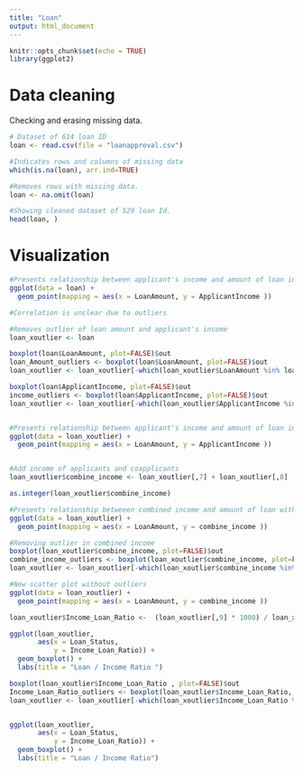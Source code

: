 ```yaml
---
title: "Loan"
output: html_document
---
```


```r
knitr::opts_chunk$set(echo = TRUE)
library(ggplot2)
```

# Data cleaning
Checking and erasing missing data. 

```r
# Dataset of 614 loan ID
loan <- read.csv(file = "loanapproval.csv") 

#Indicates rows and columns of missing data
which(is.na(loan), arr.ind=TRUE)

#Removes rows with missing data. 
loan <- na.omit(loan)

#Showing cleaned dataset of 529 loan Id. 
head(loan, )


```

# Visualization 
```r

#Presents relationship between applicant's income and amount of loan in a scatter plot
ggplot(data = loan) + 
  geom_point(mapping = aes(x = LoanAmount, y = ApplicantIncome ))

#Correlation is unclear due to outliers

#Removes outlier of loan amount and applicant's income
loan_xoutlier <- loan

boxplot(loan$LoanAmount, plot=FALSE)$out
loan_Amount_outliers <- boxplot(loan$LoanAmount, plot=FALSE)$out
loan_xoutlier <- loan_xoutlier[-which(loan_xoutlier$LoanAmount %in% loan_Amount_outliers),]

boxplot(loan$ApplicantIncome, plot=FALSE)$out
income_outliers <- boxplot(loan$ApplicantIncome, plot=FALSE)$out
loan_xoutlier <- loan_xoutlier[-which(loan_xoutlier$ApplicantIncome %in% income_outliers),]


#Presents relationship between applicant's income and amount of loan in a scatter plot without outliers. 469 loan IDs. The graph indicates a positive correlation. 
ggplot(data = loan_xoutlier) + 
  geom_point(mapping = aes(x = LoanAmount, y = ApplicantIncome ))



```


```r
#Add income of applicants and coapplicants
loan_xoutlier$combine_income <- loan_xoutlier[,7] + loan_xoutlier[,8]

as.integer(loan_xoutlier$combine_income)

#Presents relationship betweeen combined income and amount of loan without removing outliers 
ggplot(data = loan_xoutlier) + 
  geom_point(mapping = aes(x = LoanAmount, y = combine_income ))

#Removing outlier in combined income
boxplot(loan_xoutlier$combine_income, plot=FALSE)$out
combine_income_outliers <- boxplot(loan_xoutlier$combine_income, plot=FALSE)$out
loan_xoutlier <- loan_xoutlier[-which(loan_xoutlier$combine_income %in% combine_income_outliers),]

#New scatter plot without outliers 
ggplot(data = loan_xoutlier) + 
  geom_point(mapping = aes(x = LoanAmount, y = combine_income ))


``` 

```r

loan_xoutlier$Income_Loan_Ratio <-  (loan_xoutlier[,9] * 1000) / loan_xoutlier[,14] 

ggplot(loan_xoutlier, 
       aes(x = Loan_Status, 
           y = Income_Loan_Ratio)) +
  geom_boxplot() +
  labs(title = "Loan / Income Ratio ")

boxplot(loan_xoutlier$Income_Loan_Ratio , plot=FALSE)$out
Income_Loan_Ratio_outliers <- boxplot(loan_xoutlier$Income_Loan_Ratio, plot=FALSE)$out
loan_xoutlier <- loan_xoutlier[-which(loan_xoutlier$Income_Loan_Ratio %in% Income_Loan_Ratio_outliers),]


ggplot(loan_xoutlier, 
       aes(x = Loan_Status, 
           y = Income_Loan_Ratio)) +
  geom_boxplot() +
  labs(title = "Loan / Income Ratio")

```
